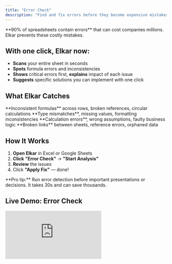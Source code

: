 ```yaml
---
title: "Error Check"
description: "Find and fix errors before they become expensive mistakes. Elkar scans your entire workbook to catch issues other tools miss."
---
```


<Card title="Why This Matters" icon="circle-info">
  **90% of spreadsheets contain errors** that can cost companies millions. Elkar prevents these costly mistakes.
</Card>

## With one click, Elkar now:

- **Scans** your entire sheet in seconds
- **Spots** formula errors and inconsistencies
- **Shows** critical errors first, **explains** impact of each issue
- **Suggests** specific solutions you can implement with one click

## What Elkar Catches

<CardGroup cols={2}>
  <Card title="Formula Errors" icon="function">
    **Inconsistent formulas** across rows, broken references, circular calculations
  </Card>
  <Card title="Data Issues" icon="database">
    **Type mismatches**, missing values, formatting inconsistencies
  </Card>
  <Card title="Logic Problems" icon="brain">
    **Calculation errors**, wrong assumptions, faulty business logic
  </Card>
  <Card title="Cross-Sheet Issues" icon="link-horizontal-slash">
    **Broken links** between sheets, reference errors, orphaned data
  </Card>
</CardGroup>

## How It Works

1. **Open Elkar** in Excel or Google Sheets
2. **Click** **"Error Check"** → **"Start Analysis"**
3. **Review** the issues
4. Click **"Apply Fix"** — done\!

<Tip>
  **Pro tip:** Run error detection before important presentations or decisions. It takes 30s and can save thousands.
</Tip>

## Live Demo: Error Check

<iframe className="w-full aspect-video rounded-xl" src="https://www.youtube.com/embed/hBkN1nDkN0c?autoplay=1&mute=1=1&loop=1&playlist=hBkN1nDkN0c" frameBorder="0" allow="accelerometer; autoplay; clipboard-write; encrypted-media; gyroscope; picture-in-picture" allowFullScreen />